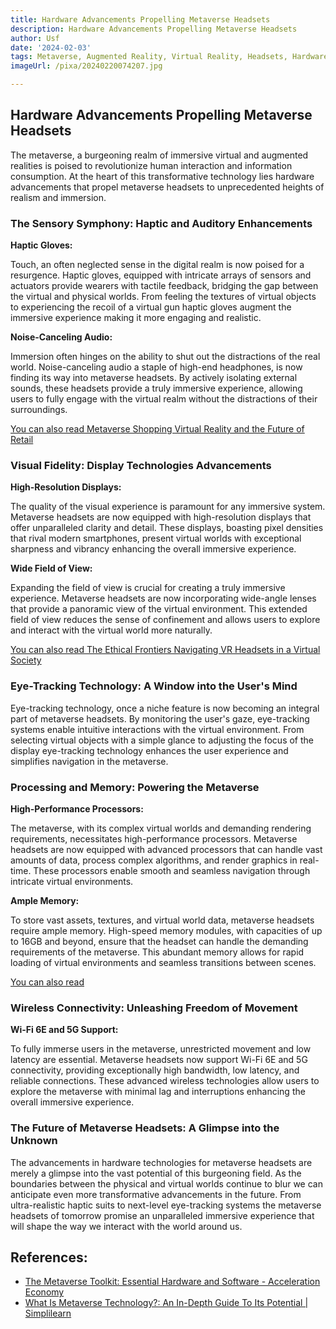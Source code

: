 ```yaml
---
title: Hardware Advancements Propelling Metaverse Headsets
description: Hardware Advancements Propelling Metaverse Headsets
author: Usf
date: '2024-02-03'
tags: Metaverse, Augmented Reality, Virtual Reality, Headsets, Hardware Advancements
imageUrl: /pixa/20240220074207.jpg

---
```

## Hardware Advancements Propelling Metaverse Headsets

The metaverse, a burgeoning realm of immersive virtual and augmented realities is poised  to revolutionize  human interaction and information  consumption. At the heart of this transformative technology  lies hardware advancements that propel metaverse  headsets to unprecedented heights of realism and immersion.

### The Sensory Symphony: Haptic and Auditory Enhancements

**Haptic Gloves:**

Touch, an often neglected sense in the digital realm is  now poised for a resurgence. Haptic gloves, equipped with intricate arrays of sensors and  actuators provide wearers with  tactile feedback, bridging the gap between  the virtual and  physical worlds. From feeling the textures of virtual objects to experiencing the recoil of a virtual gun haptic gloves augment the immersive experience making it more engaging and realistic.

**Noise-Canceling Audio:**

Immersion often  hinges on the ability to shut out the distractions of the real world. Noise-canceling  audio a  staple of high-end headphones, is now  finding its way into metaverse  headsets. By actively isolating  external sounds, these headsets  provide a truly immersive experience, allowing users to fully engage with the virtual realm without the distractions  of their surroundings.

[You can also read Metaverse Shopping Virtual Reality  and the Future of Retail](Metaverse%20Shopping%20Virtual%20Reality%20and%20the%20Future%20of%20Retail)


### Visual Fidelity: Display Technologies Advancements

**High-Resolution Displays:**

The quality of  the visual experience is paramount  for any immersive system. Metaverse headsets are now  equipped with  high-resolution displays that  offer unparalleled clarity and detail. These displays,  boasting pixel densities that rival  modern smartphones, present virtual worlds with exceptional sharpness and vibrancy enhancing the overall immersive experience.

**Wide Field of View:**

Expanding the  field of view is crucial for creating a truly immersive  experience. Metaverse headsets are now incorporating wide-angle lenses that provide a  panoramic view of the virtual environment. This extended field of view reduces the sense of confinement and allows users to explore  and interact with the  virtual world more naturally.

[You can also read The Ethical Frontiers Navigating VR Headsets in  a Virtual Society](The%20Ethical%20Frontiers%20Navigating%20VR%20Headsets%20in%20a%20Virtual%20Society)


### Eye-Tracking Technology: A Window into the  User's Mind

Eye-tracking technology, once  a niche feature is now becoming an integral part of metaverse headsets. By monitoring the user's gaze, eye-tracking systems enable  intuitive interactions with the virtual environment. From selecting virtual objects with a simple glance to adjusting the focus of the display eye-tracking technology enhances the user experience and simplifies navigation in the metaverse.

### Processing and Memory:  Powering the Metaverse

**High-Performance Processors:**

The metaverse, with  its complex virtual worlds and demanding  rendering  requirements,  necessitates high-performance processors. Metaverse headsets are now equipped with advanced processors that can handle vast  amounts of data, process complex algorithms, and render graphics in  real-time.  These processors enable smooth and seamless  navigation through intricate virtual environments.

**Ample  Memory:**

To store vast assets, textures, and  virtual world data, metaverse headsets require ample memory. High-speed memory modules, with  capacities of up to 16GB and beyond, ensure that the headset can handle the demanding  requirements of the metaverse.  This abundant memory allows for rapid loading of virtual environments and seamless transitions between scenes.

[You can also  read ]()


###  Wireless Connectivity: Unleashing Freedom of Movement

**Wi-Fi 6E and 5G Support:**

To fully  immerse users in the metaverse, unrestricted movement and low latency are essential. Metaverse headsets now support Wi-Fi 6E and 5G  connectivity, providing exceptionally high bandwidth, low latency, and reliable connections. These advanced wireless technologies  allow users  to explore the metaverse with minimal lag and interruptions enhancing the overall immersive experience.

### The Future of Metaverse Headsets:  A Glimpse into the Unknown

The advancements in hardware technologies for metaverse headsets are merely  a glimpse into  the vast potential of  this burgeoning field. As the boundaries between the physical  and virtual worlds continue to blur we can anticipate even more transformative advancements in the future. From ultra-realistic haptic suits to next-level eye-tracking systems the metaverse headsets of tomorrow promise an unparalleled immersive  experience that will shape the way we interact  with the world around us.

## References:
- [The Metaverse Toolkit: Essential Hardware and Software - Acceleration Economy](https://accelerationeconomy.com/metaverse/the-metaverse-toolkit-essential-hardware-software/)
- [What Is Metaverse Technology?: An In-Depth Guide To Its Potential | Simplilearn](https://www.simplilearn.com/what-is-metaverse-technology-article)
